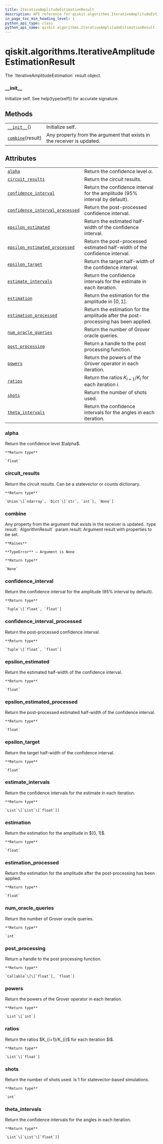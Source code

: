 ```yaml
---
title: IterativeAmplitudeEstimationResult
description: API reference for qiskit.algorithms.IterativeAmplitudeEstimationResult
in_page_toc_min_heading_level: 1
python_api_type: class
python_api_name: qiskit.algorithms.IterativeAmplitudeEstimationResult
---
```


# qiskit.algorithms.IterativeAmplitudeEstimationResult

<Class id="qiskit.algorithms.IterativeAmplitudeEstimationResult" isDedicatedPage={true} github="https://github.com/qiskit/qiskit/tree/stable/0.17/qiskit/algorithms/amplitude_estimators/iae.py" signature="IterativeAmplitudeEstimationResult" modifiers="class">
  The `IterativeAmplitudeEstimation` result object.

  ### \_\_init\_\_

  <Function id="qiskit.algorithms.IterativeAmplitudeEstimationResult.__init__" signature="__init__()">
    Initialize self. See help(type(self)) for accurate signature.
  </Function>

  ## Methods

  |                                                                                                                                                   |                                                                        |
  | ------------------------------------------------------------------------------------------------------------------------------------------------- | ---------------------------------------------------------------------- |
  | [`__init__`](#qiskit.algorithms.IterativeAmplitudeEstimationResult.__init__ "qiskit.algorithms.IterativeAmplitudeEstimationResult.__init__")()    | Initialize self.                                                       |
  | [`combine`](#qiskit.algorithms.IterativeAmplitudeEstimationResult.combine "qiskit.algorithms.IterativeAmplitudeEstimationResult.combine")(result) | Any property from the argument that exists in the receiver is updated. |

  ## Attributes

  |                                                                                                                                                                                                             |                                                                                     |
  | ----------------------------------------------------------------------------------------------------------------------------------------------------------------------------------------------------------- | ----------------------------------------------------------------------------------- |
  | [`alpha`](#qiskit.algorithms.IterativeAmplitudeEstimationResult.alpha "qiskit.algorithms.IterativeAmplitudeEstimationResult.alpha")                                                                         | Return the confidence level $\alpha$.                                               |
  | [`circuit_results`](#qiskit.algorithms.IterativeAmplitudeEstimationResult.circuit_results "qiskit.algorithms.IterativeAmplitudeEstimationResult.circuit_results")                                           | Return the circuit results.                                                         |
  | [`confidence_interval`](#qiskit.algorithms.IterativeAmplitudeEstimationResult.confidence_interval "qiskit.algorithms.IterativeAmplitudeEstimationResult.confidence_interval")                               | Return the confidence interval for the amplitude (95% interval by default).         |
  | [`confidence_interval_processed`](#qiskit.algorithms.IterativeAmplitudeEstimationResult.confidence_interval_processed "qiskit.algorithms.IterativeAmplitudeEstimationResult.confidence_interval_processed") | Return the post-processed confidence interval.                                      |
  | [`epsilon_estimated`](#qiskit.algorithms.IterativeAmplitudeEstimationResult.epsilon_estimated "qiskit.algorithms.IterativeAmplitudeEstimationResult.epsilon_estimated")                                     | Return the estimated half-width of the confidence interval.                         |
  | [`epsilon_estimated_processed`](#qiskit.algorithms.IterativeAmplitudeEstimationResult.epsilon_estimated_processed "qiskit.algorithms.IterativeAmplitudeEstimationResult.epsilon_estimated_processed")       | Return the post-processed estimated half-width of the confidence interval.          |
  | [`epsilon_target`](#qiskit.algorithms.IterativeAmplitudeEstimationResult.epsilon_target "qiskit.algorithms.IterativeAmplitudeEstimationResult.epsilon_target")                                              | Return the target half-width of the confidence interval.                            |
  | [`estimate_intervals`](#qiskit.algorithms.IterativeAmplitudeEstimationResult.estimate_intervals "qiskit.algorithms.IterativeAmplitudeEstimationResult.estimate_intervals")                                  | Return the confidence intervals for the estimate in each iteration.                 |
  | [`estimation`](#qiskit.algorithms.IterativeAmplitudeEstimationResult.estimation "qiskit.algorithms.IterativeAmplitudeEstimationResult.estimation")                                                          | Return the estimation for the amplitude in $[0, 1]$.                                |
  | [`estimation_processed`](#qiskit.algorithms.IterativeAmplitudeEstimationResult.estimation_processed "qiskit.algorithms.IterativeAmplitudeEstimationResult.estimation_processed")                            | Return the estimation for the amplitude after the post-processing has been applied. |
  | [`num_oracle_queries`](#qiskit.algorithms.IterativeAmplitudeEstimationResult.num_oracle_queries "qiskit.algorithms.IterativeAmplitudeEstimationResult.num_oracle_queries")                                  | Return the number of Grover oracle queries.                                         |
  | [`post_processing`](#qiskit.algorithms.IterativeAmplitudeEstimationResult.post_processing "qiskit.algorithms.IterativeAmplitudeEstimationResult.post_processing")                                           | Return a handle to the post processing function.                                    |
  | [`powers`](#qiskit.algorithms.IterativeAmplitudeEstimationResult.powers "qiskit.algorithms.IterativeAmplitudeEstimationResult.powers")                                                                      | Return the powers of the Grover operator in each iteration.                         |
  | [`ratios`](#qiskit.algorithms.IterativeAmplitudeEstimationResult.ratios "qiskit.algorithms.IterativeAmplitudeEstimationResult.ratios")                                                                      | Return the ratios $K_{i+1}/K_{i}$ for each iteration $i$.                           |
  | [`shots`](#qiskit.algorithms.IterativeAmplitudeEstimationResult.shots "qiskit.algorithms.IterativeAmplitudeEstimationResult.shots")                                                                         | Return the number of shots used.                                                    |
  | [`theta_intervals`](#qiskit.algorithms.IterativeAmplitudeEstimationResult.theta_intervals "qiskit.algorithms.IterativeAmplitudeEstimationResult.theta_intervals")                                           | Return the confidence intervals for the angles in each iteration.                   |

  ### alpha

  <Function id="qiskit.algorithms.IterativeAmplitudeEstimationResult.alpha" signature="alpha" modifiers="property">
    Return the confidence level $\alpha$.

    **Return type**

    `float`
  </Function>

  ### circuit\_results

  <Function id="qiskit.algorithms.IterativeAmplitudeEstimationResult.circuit_results" signature="circuit_results" modifiers="property">
    Return the circuit results. Can be a statevector or counts dictionary.

    **Return type**

    `Union`\[`ndarray`, `Dict`\[`str`, `int`], `None`]
  </Function>

  ### combine

  <Function id="qiskit.algorithms.IterativeAmplitudeEstimationResult.combine" signature="combine(result)">
    Any property from the argument that exists in the receiver is updated. :type result: `AlgorithmResult` :param result: Argument result with properties to be set.

    **Raises**

    **TypeError** – Argument is None

    **Return type**

    `None`
  </Function>

  ### confidence\_interval

  <Function id="qiskit.algorithms.IterativeAmplitudeEstimationResult.confidence_interval" signature="confidence_interval" modifiers="property">
    Return the confidence interval for the amplitude (95% interval by default).

    **Return type**

    `Tuple`\[`float`, `float`]
  </Function>

  ### confidence\_interval\_processed

  <Function id="qiskit.algorithms.IterativeAmplitudeEstimationResult.confidence_interval_processed" signature="confidence_interval_processed" modifiers="property">
    Return the post-processed confidence interval.

    **Return type**

    `Tuple`\[`float`, `float`]
  </Function>

  ### epsilon\_estimated

  <Function id="qiskit.algorithms.IterativeAmplitudeEstimationResult.epsilon_estimated" signature="epsilon_estimated" modifiers="property">
    Return the estimated half-width of the confidence interval.

    **Return type**

    `float`
  </Function>

  ### epsilon\_estimated\_processed

  <Function id="qiskit.algorithms.IterativeAmplitudeEstimationResult.epsilon_estimated_processed" signature="epsilon_estimated_processed" modifiers="property">
    Return the post-processed estimated half-width of the confidence interval.

    **Return type**

    `float`
  </Function>

  ### epsilon\_target

  <Function id="qiskit.algorithms.IterativeAmplitudeEstimationResult.epsilon_target" signature="epsilon_target" modifiers="property">
    Return the target half-width of the confidence interval.

    **Return type**

    `float`
  </Function>

  ### estimate\_intervals

  <Function id="qiskit.algorithms.IterativeAmplitudeEstimationResult.estimate_intervals" signature="estimate_intervals" modifiers="property">
    Return the confidence intervals for the estimate in each iteration.

    **Return type**

    `List`\[`List`\[`float`]]
  </Function>

  ### estimation

  <Function id="qiskit.algorithms.IterativeAmplitudeEstimationResult.estimation" signature="estimation" modifiers="property">
    Return the estimation for the amplitude in $[0, 1]$.

    **Return type**

    `float`
  </Function>

  ### estimation\_processed

  <Function id="qiskit.algorithms.IterativeAmplitudeEstimationResult.estimation_processed" signature="estimation_processed" modifiers="property">
    Return the estimation for the amplitude after the post-processing has been applied.

    **Return type**

    `float`
  </Function>

  ### num\_oracle\_queries

  <Function id="qiskit.algorithms.IterativeAmplitudeEstimationResult.num_oracle_queries" signature="num_oracle_queries" modifiers="property">
    Return the number of Grover oracle queries.

    **Return type**

    `int`
  </Function>

  ### post\_processing

  <Function id="qiskit.algorithms.IterativeAmplitudeEstimationResult.post_processing" signature="post_processing" modifiers="property">
    Return a handle to the post processing function.

    **Return type**

    `Callable`\[\[`float`], `float`]
  </Function>

  ### powers

  <Function id="qiskit.algorithms.IterativeAmplitudeEstimationResult.powers" signature="powers" modifiers="property">
    Return the powers of the Grover operator in each iteration.

    **Return type**

    `List`\[`int`]
  </Function>

  ### ratios

  <Function id="qiskit.algorithms.IterativeAmplitudeEstimationResult.ratios" signature="ratios" modifiers="property">
    Return the ratios $K_{i+1}/K_{i}$ for each iteration $i$.

    **Return type**

    `List`\[`float`]
  </Function>

  ### shots

  <Function id="qiskit.algorithms.IterativeAmplitudeEstimationResult.shots" signature="shots" modifiers="property">
    Return the number of shots used. Is 1 for statevector-based simulations.

    **Return type**

    `int`
  </Function>

  ### theta\_intervals

  <Function id="qiskit.algorithms.IterativeAmplitudeEstimationResult.theta_intervals" signature="theta_intervals" modifiers="property">
    Return the confidence intervals for the angles in each iteration.

    **Return type**

    `List`\[`List`\[`float`]]
  </Function>
</Class>

